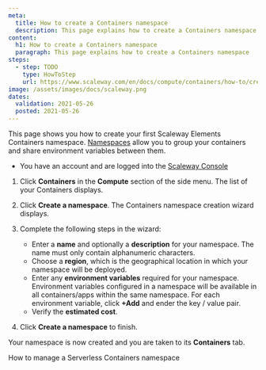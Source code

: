 ```yaml
---
meta:
  title: How to create a Containers namespace
  description: This page explains how to create a Containers namespace
content:
  h1: How to create a Containers namespace
  paragraph: This page explains how to create a Containers namespace
steps:
  - step: TODO
    type: HowToStep
    url: https://www.scaleway.com/en/docs/compute/containers/how-to/create-a-containers-namespace
image: /assets/images/docs/scaleway.png
dates:
  validation: 2021-05-26
  posted: 2021-05-26
---
```


This page shows you how to create your first Scaleway Elements Containers namespace. [Namespaces](/compute/containers/concepts/#namespace) allow you to group your containers and share environment variables between them.

<Message type="requirement">

- You have an account and are logged into the [Scaleway Console](https://console.scaleway.com)

</Message>

1. Click **Containers** in the **Compute** section of the side menu. The list of your Containers displays.

  <Lightbox src="scaleway-containers-creation.png" alt="" />

2. Click **Create a namespace**. The Containers namespace creation wizard displays.

3. Complete the following steps in the wizard: 

    - Enter a **name** and optionally a **description** for your namespace. The name must only contain alphanumeric characters.
    - Choose a **region**, which is the geographical location in which your namespace will be deployed.
    - Enter any **environment variables** required for your namespace. Environment variables configured in a namespace will be available in all containers/apps within the same namespace. For each environment variable, click **+Add** and ender the key / value pair.
    - Verify the **estimated cost**.

4. Click **Create a namespace** to finish.

Your namespace is now created and you are taken to its **Containers** tab.

<Navigation title="See Also">
  <NextButton to="/compute/containers/how-to/manage-a-containers-namespace/">How to manage a Serverless Containers namespace</NextButton>
</Navigation>
